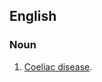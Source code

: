 ==English==

===Noun===
{{en-noun|-|head=[[non-tropical]] [[sprue]]}}

# {{context|medicine}} [[coeliac disease|Coeliac disease]].